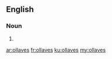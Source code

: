 ==English==

===Noun===
{{head|en|plural}}

# {{plural of|ollave|lang=en|nocat=1}}

[[ar:ollaves]]
[[fr:ollaves]]
[[ku:ollaves]]
[[my:ollaves]]